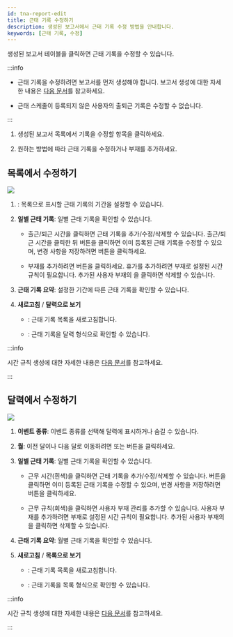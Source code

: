 ```yaml
---
id: tna-report-edit
title: 근태 기록 수정하기
description: 생성된 보고서에서 근태 기록 수정 방법을 안내합니다.
keywords: [근태 기록, 수정]
---
```


생성된 보고서 테이블을 클릭하면 근태 기록을 수정할 수 있습니다.

:::info

* 근태 기록을 수정하려면 보고서를 먼저 생성해야 합니다. 보고서 생성에 대한 자세한 내용은 [다음 문서](tna-report)를 참고하세요.

* 근태 스케줄이 등록되지 않은 사용자의 출퇴근 기록은 수정할 수 없습니다.

:::

1. 생성된 보고서 목록에서 기록을 수정할 항목을 클릭하세요.

1. 원하는 방법에 따라 근태 기록을 수정하거나 부재를 추가하세요.

## 목록에서 수정하기

<Image src='/img/biostarx-tna-report-edit-list.png' />

<Calloutlists className='svg-none-style'>

1. <Cmd sid='timeCard.dateRange' product='2' />: 목록으로 표시할 근태 기록의 기간을 설정할 수 있습니다.

1. **일별 근태 기록**: 일별 근태 기록을 확인할 수 있습니다.

    * 출근/퇴근 시간을 클릭하면 근태 기록을 추가/수정/삭제할 수 있습니다. 출근/퇴근 시간을 클릭한 뒤 <IcEdit /> 버튼을 클릭하면 이미 등록된 근태 기록을 수정할 수 있으며, 변경 사항을 저장하려면 <Cmd sid='button.apply' product='2' /> 버튼을 클릭하세요.

    * 부재를 추가하려면 <IcEdit /> 버튼을 클릭하세요. 휴가를 추가하려면 부재로 설정된 시간 규칙이 필요합니다. 추가된 사용자 부재의 <IcTrash2 />을 클릭하면 삭제할 수 있습니다.

1. **근태 기록 요약**: 설정한 기간에 따른 근태 기록을 확인할 수 있습니다.

1. **새로고침** / **달력으로 보기**

    * <IcRefresh />: 근태 기록 목록을 새로고침합니다.

    * <IcCalc />: 근태 기록을 달력 형식으로 확인할 수 있습니다.

</Calloutlists>

:::info

시간 규칙 생성에 대한 자세한 내용은 [다음 문서](tna-rule-shift-paycode)를 참고하세요.

:::


## 달력에서 수정하기

<Image src='/img/biostarx-tna-report-edit-calendar.png' />

<Calloutlists className='svg-none-style'>

1. **이벤트 종류**: 이벤트 종류를 선택해 달력에 표시하거나 숨길 수 있습니다.

1. **월**: 이전 달이나 다음 달로 이동하려면 <IcFw /> 또는 <IcBw /> 버튼을 클릭하세요.

1. **일별 근태 기록**: 일별 근태 기록을 확인할 수 있습니다.

    * 근무 시간(흰색)을 클릭하면 근태 기록을 추가/수정/삭제할 수 있습니다. <IcEdit /> 버튼을 클릭하면 이미 등록된 근태 기록을 수정할 수 있으며, 변경 사항을 저장하려면 <Cmd sid='button.apply' product='2' /> 버튼을 클릭하세요.
    
    * 근무 규칙(회색)을 클릭하면 사용자 부재 관리를 추가할 수 있습니다. 사용자 부재를 추가하려면 부재로 설정된 시간 규칙이 필요합니다. 추가된 사용자 부재의 <IcTrash2 />을 클릭하면 삭제할 수 있습니다.

1. **근태 기록 요약**: 월별 근태 기록을 확인할 수 있습니다.

1. **새로고침** / **목록으로 보기**

    * <IcRefresh />: 근태 기록 목록을 새로고침합니다.

    * <IcList />: 근태 기록을 목록 형식으로 확인할 수 있습니다.

</Calloutlists>

:::info

시간 규칙 생성에 대한 자세한 내용은 [다음 문서](tna-rule-shift-paycode)를 참고하세요.

:::